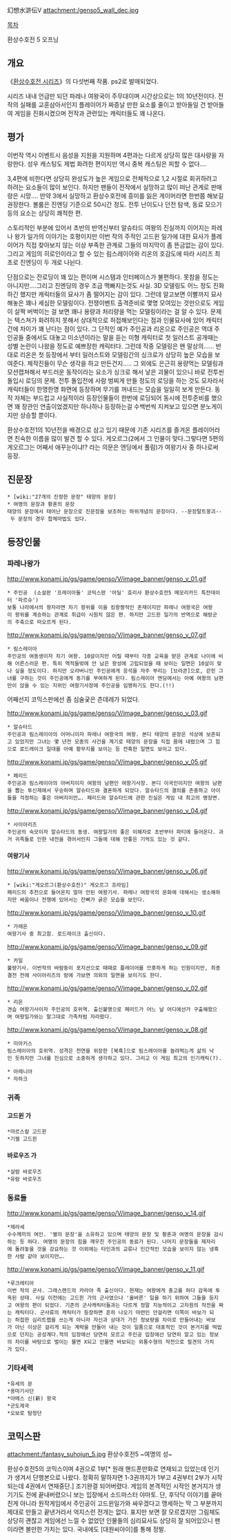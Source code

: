 幻想水滸伝V
attachment:/genso5_wall_dec.jpg

[[목차]]

{{{#!html
<iframe width="560" height="315" src="//www.youtube.com/embed/vQI890Wox-0" frameborder="0" allowfullscreen></iframe>
}}}
환상수호전 5 오프닝

== 개요 ==
《[[환상수호전 시리즈]]》의 다섯번째 작품. ps2로 발매되었다.

시리즈 내내 언급만 되던 파레나 여왕국이 주무대이며 시간상으로는 1의 10년전이다. 전작의 실패를 교훈삼아서인지 플레이어가 짜증날 만한 요소를 줄이고 받아들일 건 받아들여 게임을 진화시켰으며 전작과 관련있는 캐릭터들도 꽤 나온다.

== 평가 ==
이번작 역시 이벤트시 음성을 지원을 지원하며 4편과는 다르게 상당히 많은 대사량을 자랑한다. 성우 캐스팅도 제법 화려한 편이지만 역시 중복 캐스팅은 피할 수 없다….

3,4편에 비한다면 상당히 완성도가 높은 게임으로 전체적으로 1,2 시절로 회귀하려고 하려는 요소들이 많이 보인다. 하지만 팬들이 전작에서 실망하고 많이 떠난 관계로 판매량은 시망…. 만약 3에서 실망하고 환상수호전에 흥미를 잃은 게이머라면 한번쯤 해보길 권장한다. 볼륨은 진엔딩 기준으로 50시간 정도. 전투 난이도나 던전 탐색, 동료 모으기등의 요소는 상당히 쾌적한 편.

스토리적인 부분에 있어서 초반의 반역신부터 알슈타드 여왕의 진실까지 이어지는 파레나 왕가 일가의 이야기는 호평이지만 이번 작의 주적인 고드윈 일가에 대한 묘사가 플레이어가 직접 찾아보지 않는 이상 부족한 관계로 그들의 마지막이 좀 뜬금없는 감이 있다. 그리고 게임의 히로인이라고 할 수 있는 림스레이아와 리온의 호감도에 따라 시리즈 최초로 진엔딩이 두 개로 나뉜다.

단점으로는 잔로딩이 꽤 있는 편이며 시스템과 인터페이스가 불편하다. 못참을 정도는 아니지만....그리고 진엔딩의 경우 조금 맥빠지는것도 사실. 3D 모델링도 어느 정도 진화하긴 했지만 캐릭터들의 묘사가 좀 떨어지는 감이 있다. 그런데 알고보면 이빨까지 묘사해놓은 꽤나 세심한 모델링이다. 전쟁이벤트 출격준비로 몇명 모여있는 것만으로도 게임이 살짝 버벅이는 걸 보면 꽤나 용량과 처리량을 먹는 모델링이라는 걸 알 수 있다. 문제는 텍스쳐가 화려하지 못해서 상대적으로 허접해보인다는 점과 인물묘사에 있어 캐릭터간에 차이가 꽤 난다는 점이 있다. 그 단적인 예가 주인공과 리온으로 주인공은 역대 주인공들 중에서도 대놓고 미소년이라는 말을 듣는 미형 캐릭터로 첫 일러스트 공개때는 성별 논란이 나왔을 정도로 예쁘장한 캐릭터다. 그런데 작중 모델링은 왠 말상의...... 반대로 리온은 첫 등장에서 부터 일러스트와 모델링간의 싱크로가 상당히 높은 모습을 보여준다. 제작진들이 무슨 생각을 하고 만든건지..... 그 외에도 은근히 용량먹는 모델링과 모션캡쳐해서 부드러운 동작이라는 요소가 싱크로 해서 낳은 괴물이 있으니 바로 전투씬 돌입시 로딩의 문제. 전투 돌입전에 사람 벙찌게 만들 정도의 로딩을 하는 것도 모자라서 캐릭터들이 한명한명 화면에 등장하며 무기를 꺼내드는 모습을 일일히 보게 만든다. 동작 자체는 부드럽고 사실적이라 등장인물들이 한번에 로딩되어 동시에 전투준비를 했으면 꽤 장관인 연출이었겠지만 하나하나 등장하는걸 수백번씩 지켜보고 있으면 분노게이지만 상승할 뿐이다.

환상수호전1의 10년전을 배경으로 삼고 있기 때문에 기존 시리즈를 즐겨온 플레이어라면 친숙한 이름을 많이 발견 할 수 있다. 게오르그(2에서 그 인물이 맞다.그렇다면 5편의 게오르그는 어째서 애꾸눈이냐!? 라는 의문은 엔딩에서 풀림)가 여왕기사 중 하나로써 등장.

== 진문장 ==
 * [wiki:"27개의 진정한 문장" 태양의 문장]
 * 여명의 문장과 황혼의 문장 
 태양의 문장에서 태어난 문장으로 진문장을 보조하는 하위개념의 문장이다. --문장탈트붕괴-- 두 문장의 경우 합체마법도 있다.

== 등장인물 ==

=== 파레나왕가 === 
http://www.konami.jp/gs/game/genso/V/image_banner/genso_v_01.gif
 * 주인공  (소설판 '프레이아돌' 코믹스판 '아딜' 호리사 환상수호전5 메모리카드 특전데이터 '파르슈')
 보통 나라에서의 왕자라면 차기 왕위를 이을 킹왕짱적인 존재이지만 파레나 여왕국은 여왕이 왕위를 계승하는 관계로 취급이 시원치 않은 편. 하지만 고드윈 일가의 반역으로 해방군의 주축으로 떠오르게 된다.

http://www.konami.jp/gs/game/genso/V/image_banner/genso_v_07.gif
 * 림스레이아
 주인공의 여동생이자 차기 여왕. 10살이지만 어릴 때부터 각종 교육을 받은 관계로 나이에 비해 어른스러운 편. 특히 역적들밖에 안 남은 왕성에 고립되었을 때 보이는 일면은 10살이 맞나 싶을 정도이다. 하지만 오라버니인 주인공에게 응석을 자주 부리는 [브라콘]으로, 갇힌 그녀를 구하는 것이 주인공에게 동기를 부여하게 된다. 림스레이아 엔딩에서는 아예 여왕의 남편만이 앉을 수 있는 지위인 여왕기사장에 주인공을 임명하기도 한다.(!!) 
어째선지 코믹스판에선 좀 심술궂은 츤데레가 되었다.

http://www.konami.jp/gs/game/genso/V/image_banner/genso_v_03.gif
 * 알슈타드
 주인공과 림스레이아의 어머니이자 파레나 여왕국의 여왕. 본디 태양의 문장은 석상에 보존되고 있었지만 그녀는 몇 년전 모종의 사건을 계기로 태양의 문장을 직접 몸에 내렸으며 그 힘으로 로드레이크 일대를 아예 황무지를 보이는 등 잔혹한 일면도 보이고 있다.

http://www.konami.jp/gs/game/genso/V/image_banner/genso_v_05.gif
 * 페리드
 주인공과 림스레이아의 아버지이자 여왕의 남편인 여왕기사장. 본디 이국인이지만 여왕의 남편을 뽑는 투신제에서 우승하며 알슈타드와 결혼하게 되었다. 알슈타드의 결의를 존중하고 아이들을 걱정하는 좋은 아버지이만…. 페리드와 알슈타드에 관한 진실은 게임 내 최고의 명장면.

http://www.konami.jp/gs/game/genso/V/image_banner/genso_v_04.gif
 * 사이아리즈
 주인공의 숙모이자 알슈타드의 동생. 여왕일가의 좋은 이해자로 초반부터 파티에 들어온다. 과거 귀족들로 인한 내전을 겪어서인지 그들에 대해 안좋은 기억도 있는 것 같다.

==== 여왕기사 ====
http://www.konami.jp/gs/game/genso/V/image_banner/genso_v_06.gif
 * [wiki:"게오르그(환상수호전)" 게오르그 프라임] 
 페리드의 추천으로 들어온지 얼마 안된 여왕기사. 파레나 여왕국의 문화에 대해서는 생소해하지만 싸움이나 전쟁에 있어서는 잔뼈가 굵은 모습을 보인다.
http://www.konami.jp/gs/game/genso/V/image_banner/genso_v_10.gif
 * 가레온
 여왕기사 중 최고참. 로드레이크 출신이다.
http://www.konami.jp/gs/game/genso/V/image_banner/genso_v_09.gif
 * 카일
 불량기사. 이번작의 바람둥이 포지션으로 때때로 플레이어를 므흣하게 하는 인원이지만, 최종결전 전에 사이아리즈의 방에 가보면 의외의 일면을 보이기도 한다.
http://www.konami.jp/gs/game/genso/V/image_banner/genso_v_02.gif
 * 리온
 견습 여왕기사이자 주인공의 호위역. 출신불명으로 페리드가 어느 날 어디에선가 구출해왔으며 여왕일가와는 말그대로 가족처럼 자라왔다. 
http://www.konami.jp/gs/game/genso/V/image_banner/genso_v_08.gif
 * 미아키스
 림스레이아의 호위역. 성격은 천연을 위장한 [복흑]으로 림스레이아를 놀려먹는게 삶의 낙인 듯하지만 그녀를 진심으로 소중하게 생각하고 있다. 그리고 이 게임 최고의 인기캐릭(?).

 * 아레니아
 * 자하크

=== 귀족 ===
==== 고드윈 가 ====
 *마르스칼 고드윈
 *기젤 고드윈

==== 바로우즈 가 ====
 *살람 바로우즈
 *유람 바로우즈

=== 동료들 ===
http://www.konami.jp/gs/game/genso/V/image_banner/genso_v_14.gif
 *제라세
 수수께끼의 여인. '별의 문장'을 소유하고 있으며 태양의 문장 및 황혼과 여명의 문장을 감시하는 듯 하다. 여명의 문장의 힘을 깨우친 주인공의 동료가 된다. 나머지 문장들을 제자리에 돌려놓을 것을 강요하는 것 이외에는 타인과의 교류나 인간적인 모습을 보이지 않는 냉혹한 사람 같아 보이지만….
http://www.konami.jp/gs/game/genso/V/image_banner/genso_v_11.gif
 *루크레티아
 이번 작의 군사. 그래스랜드의 카라야 족 출신이다. 현재는 여왕에게 충고를 하다 감옥에 투옥된 상태. 사실 이전에는 고드윈 가의 군사였으나 '올바른' 일을 하기 위하여 그들을 등지고 여왕의 편이 되었다. 기존의 군사캐릭터들과는 다르게 정말 지능적이고 고차원의 작전을 짜는 캐릭터다. 군사류의 캐릭터가 등장하면 흔히 나오기 마련인 안걸리면 이쪽이 바보가 되는 허접한 심리트랩을 쓰는게 아니라 자신과 상대가 가진 정보량을 차이로 만들어내는 바보가 아닌 이상은 걸리게 되는 계략을 만들어 내는 것이 일품으로 대표적인 것이 본거지를 떡밥으로 던지는 공성계다.적의 입장에선 당연히 모르고 주인공 입장에선 당연히 알고 있는 정보의 차이를 바탕으로 벌이는 물면 X되고 안물면 바보되는 외통수형의 작전으로 필견의 가치가 있다.

=== 기타세력 ===
 *유세의 문
 *용마기사단
 *아메스 신(新) 왕국 
 *군도제국
 *오보로 탐정단


== 코믹스판 ==
attachment:/fantasy_suhojun_5.jpg
환상수호전5 ~여명의 성~

환상수호전5의 코믹스이며 4권으로 1부[* 원래 핸드폰만화로 연재되고 있었는데 인기가 생겨서 단행본으로 나왔다. 정확히 말하자면 1-3권까지가 1부고 4권부터 2부가 시작되는데 4권에서 연재중단.] 조기완결 되어버렸다. 게임의 본격적인 시작인 본거지가 생기기도 전에 끝내버렸으니 보는 입장에서 소드마스터 야마토. 단, 후닥닥 이야기를 끝마친게 아니라 원작게임에서 주인공이 고드윈일가와 싸우겠다고 맹세하는 딱 그 부분까지 제대로 만들고 끝낸거라서 억지스런 전개는 없다. 표지만 보면 잘 모르겠지만 그림체도 상당히 괜찮고 게임에선 느낄 수 없었던 인물들의 심리묘사도 상당히 잘 되어있으니 팬이라면 볼만한 가치는 있다. 국내에도 [대원씨아이]를 통해 정발.

